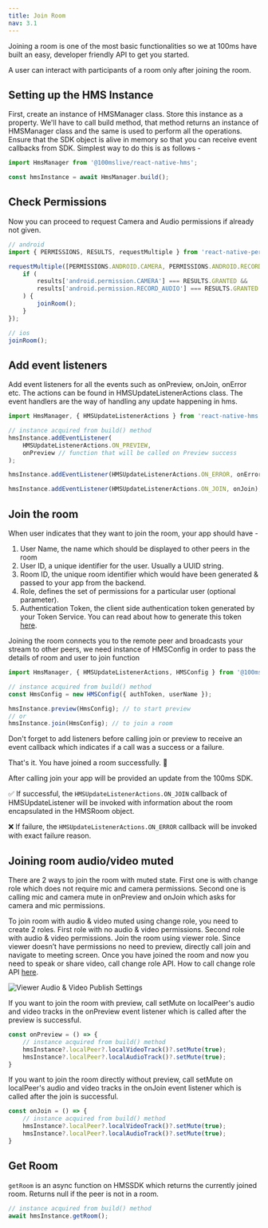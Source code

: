 ```yaml
---
title: Join Room
nav: 3.1
---
```


Joining a room is one of the most basic functionalities so we at 100ms have built an easy, developer friendly API to get you started.

A user can interact with participants of a room only after joining the room.

## Setting up the HMS Instance

First, create an instance of HMSManager class. Store this instance as a property. We'll have to call build method, that method returns an instance of HMSManager class and the same is used to perform all the operations. Ensure that the SDK object is alive in memory so that you can receive event callbacks from SDK. Simplest way to do this is as follows -

```js
import HmsManager from '@100mslive/react-native-hms';

const hmsInstance = await HmsManager.build();
```

## Check Permissions

Now you can proceed to request Camera and Audio permissions if already not given.

```js
// android
import { PERMISSIONS, RESULTS, requestMultiple } from 'react-native-permissions';

requestMultiple([PERMISSIONS.ANDROID.CAMERA, PERMISSIONS.ANDROID.RECORD_AUDIO]).then((results) => {
    if (
        results['android.permission.CAMERA'] === RESULTS.GRANTED &&
        results['android.permission.RECORD_AUDIO'] === RESULTS.GRANTED
    ) {
        joinRoom();
    }
});

// ios
joinRoom();
```

## Add event listeners

Add event listeners for all the events such as onPreview, onJoin, onError etc. The actions can be found in HMSUpdateListenerActions class. The event handlers are the way of handling any update happening in hms.

```js
import HmsManager, { HMSUpdateListenerActions } from 'react-native-hms';

// instance acquired from build() method
hmsInstance.addEventListener(
    HMSUpdateListenerActions.ON_PREVIEW,
    onPreview // function that will be called on Preview success
);

hmsInstance.addEventListener(HMSUpdateListenerActions.ON_ERROR, onError);

hmsInstance.addEventListener(HMSUpdateListenerActions.ON_JOIN, onJoin);
```

## Join the room

When user indicates that they want to join the room, your app should have -

1. User Name, the name which should be displayed to other peers in the room
2. User ID, a unique identifier for the user. Usually a UUID string.
3. Room ID, the unique room identifier which would have been generated & passed to your app from the backend.
4. Role, defines the set of permissions for a particular user (optional parameter).
5. Authentication Token, the client side authentication token generated by your Token Service. You can read about how to generate this token [here](https://docs.100ms.live/react-native/v2/guides/token).

Joining the room connects you to the remote peer and broadcasts your stream to other peers, we need instance of HMSConfig in order to pass the details of room and user to join function

```js
import HmsManager, { HMSUpdateListenerActions, HMSConfig } from '@100mslive/react-native-hms';

// instance acquired from build() method
const HmsConfig = new HMSConfig({ authToken, userName });

hmsInstance.preview(HmsConfig); // to start preview
// or
hmsInstance.join(HmsConfig); // to join a room
```

Don't forget to add listeners before calling join or preview to receive an event callback which indicates if a call was a success or a failure.

That's it. You have joined a room successfully. 🥳

After calling join your app will be provided an update from the 100ms SDK.

✅ If successful, the `HMSUpdateListenerActions.ON_JOIN` callback of HMSUpdateListener will be invoked with information about the room encapsulated in the HMSRoom object.

❌ If failure, the `HMSUpdateListenerActions.ON_ERROR` callback will be invoked with exact failure reason.

## Joining room audio/video muted

There are 2 ways to join the room with muted state. First one is with change role which does not require mic and camera permissions. Second one is calling mic and camera mute in onPreview and onJoin which asks for camera and mic permissions.

To join room with audio & video muted using change role, you need to create 2 roles. First role with no audio & video permissions. Second role with audio & video permissions. Join the room using viewer role. Since viewer doesn’t have permissions no need to preview, directly call join and navigate to meeting screen. Once you have joined the room and now you need to speak or share video, call change role API. How to call change role API [here](./change-role).

![Viewer Audio & Video Publish Settings](/docs/v2/audio-video-publish.png)

If you want to join the room with preview, call setMute on localPeer's audio and video tracks in the onPreview event listener
which is called after the preview is successful. 

```js
const onPreview = () => {
    // instance acquired from build() method
    hmsInstance?.localPeer?.localVideoTrack()?.setMute(true);
    hmsInstance?.localPeer?.localAudioTrack()?.setMute(true);
}
``` 

If you want to join the room directly without preview, call setMute on localPeer's audio and video tracks in the onJoin event listener
which is called after the join is successful.

```js
const onJoin = () => {
    // instance acquired from build() method
    hmsInstance?.localPeer?.localVideoTrack()?.setMute(true);
    hmsInstance?.localPeer?.localAudioTrack()?.setMute(true);
}
``` 

## Get Room

`getRoom` is an async function on HMSSDK which returns the currently joined room. Returns null if the peer is not in a room.

```js
// instance acquired from build() method
await hmsInstance.getRoom(); 
```
